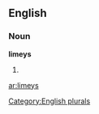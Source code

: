 
==English==

===Noun===
'''limeys'''

# {{plural of|[[limey]]}}

[[Category:English plurals]]

[[ar:limeys]]